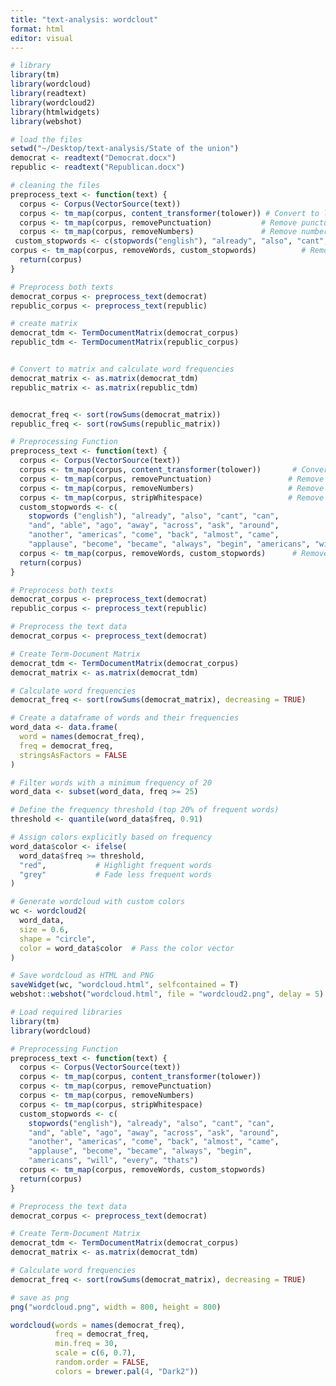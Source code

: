 ```yaml
---
title: "text-analysis: wordclout"
format: html
editor: visual
---
```


```r
# library
library(tm)
library(wordcloud) 
library(readtext)
library(wordcloud2)
library(htmlwidgets)
library(webshot)
```

```r
# load the files
setwd("~/Desktop/text-analysis/State of the union")
democrat <- readtext("Democrat.docx")
republic <- readtext("Republican.docx")

```

```r
# cleaning the files
preprocess_text <- function(text) {
  corpus <- Corpus(VectorSource(text))
  corpus <- tm_map(corpus, content_transformer(tolower)) # Convert to lowercase
  corpus <- tm_map(corpus, removePunctuation)           # Remove punctuation
  corpus <- tm_map(corpus, removeNumbers)               # Remove numbers
 custom_stopwords <- c(stopwords("english"), "already", "also", "cant", "can", "and", "able", "ago", "away", "across", "ask", "around", "another", "americas", "come", "back", "almost", "came", "applause", "become", "became", "always", "begin") 
corpus <- tm_map(corpus, removeWords, custom_stopwords)          # Remove stopwords
  return(corpus)
}

# Preprocess both texts
democrat_corpus <- preprocess_text(democrat)
republic_corpus <- preprocess_text(republic)
```

```r
# create matrix
democrat_tdm <- TermDocumentMatrix(democrat_corpus)
republic_tdm <- TermDocumentMatrix(republic_corpus)


# Convert to matrix and calculate word frequencies
democrat_matrix <- as.matrix(democrat_tdm)
republic_matrix <- as.matrix(republic_tdm)


democrat_freq <- sort(rowSums(democrat_matrix))
republic_freq <- sort(rowSums(republic_matrix))
```

```r
# Preprocessing Function
preprocess_text <- function(text) {
  corpus <- Corpus(VectorSource(text))
  corpus <- tm_map(corpus, content_transformer(tolower))       # Convert to lowercase
  corpus <- tm_map(corpus, removePunctuation)                 # Remove punctuation
  corpus <- tm_map(corpus, removeNumbers)                     # Remove numbers
  corpus <- tm_map(corpus, stripWhitespace)                   # Remove extra whitespace
  custom_stopwords <- c(
    stopwords ("english"), "already", "also", "cant", "can", 
    "and", "able", "ago", "away", "across", "ask", "around", 
    "another", "americas", "come", "back", "almost", "came", 
    "applause", "become", "became", "always", "begin", "americans", "will", "every", "thats")
  corpus <- tm_map(corpus, removeWords, custom_stopwords)      # Remove stopwords
  return(corpus)
}

# Preprocess both texts
democrat_corpus <- preprocess_text(democrat)
republic_corpus <- preprocess_text(republic)

# Preprocess the text data
democrat_corpus <- preprocess_text(democrat)

# Create Term-Document Matrix
democrat_tdm <- TermDocumentMatrix(democrat_corpus)
democrat_matrix <- as.matrix(democrat_tdm)

# Calculate word frequencies
democrat_freq <- sort(rowSums(democrat_matrix), decreasing = TRUE)

# Create a dataframe of words and their frequencies
word_data <- data.frame(
  word = names(democrat_freq),
  freq = democrat_freq,
  stringsAsFactors = FALSE
)

# Filter words with a minimum frequency of 20
word_data <- subset(word_data, freq >= 25)

# Define the frequency threshold (top 20% of frequent words)
threshold <- quantile(word_data$freq, 0.91)

# Assign colors explicitly based on frequency
word_data$color <- ifelse(
  word_data$freq >= threshold,
  "red",           # Highlight frequent words
  "grey"           # Fade less frequent words
)

# Generate wordcloud with custom colors
wc <- wordcloud2(
  word_data,
  size = 0.6,
  shape = "circle",
  color = word_data$color  # Pass the color vector
)

# Save wordcloud as HTML and PNG
saveWidget(wc, "wordcloud.html", selfcontained = T)
webshot::webshot("wordcloud.html", file = "wordcloud2.png", delay = 5)
```

```r
# Load required libraries
library(tm)
library(wordcloud)

# Preprocessing Function
preprocess_text <- function(text) {
  corpus <- Corpus(VectorSource(text))
  corpus <- tm_map(corpus, content_transformer(tolower))    
  corpus <- tm_map(corpus, removePunctuation)               
  corpus <- tm_map(corpus, removeNumbers)                   
  corpus <- tm_map(corpus, stripWhitespace)                 
  custom_stopwords <- c(
    stopwords("english"), "already", "also", "cant", "can", 
    "and", "able", "ago", "away", "across", "ask", "around", 
    "another", "americas", "come", "back", "almost", "came", 
    "applause", "become", "became", "always", "begin",
    "americans", "will", "every", "thats")
  corpus <- tm_map(corpus, removeWords, custom_stopwords)   
  return(corpus)
}

# Preprocess the text data
democrat_corpus <- preprocess_text(democrat)

# Create Term-Document Matrix
democrat_tdm <- TermDocumentMatrix(democrat_corpus)
democrat_matrix <- as.matrix(democrat_tdm)

# Calculate word frequencies
democrat_freq <- sort(rowSums(democrat_matrix), decreasing = TRUE)

# save as png
png("wordcloud.png", width = 800, height = 800) 

wordcloud(words = names(democrat_freq),
          freq = democrat_freq,
          min.freq = 30,                
          scale = c(6, 0.7),             
          random.order = FALSE,           
          colors = brewer.pal(4, "Dark2"))
```
